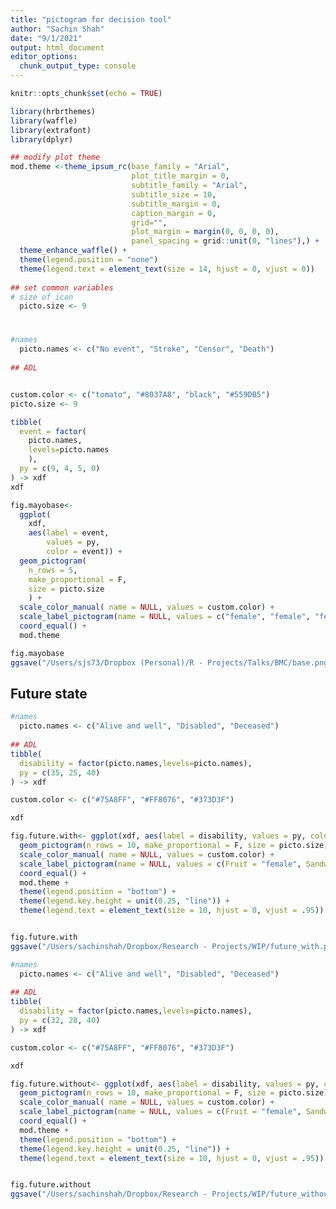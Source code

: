 ```yaml
---
title: "pictogram for decision tool"
author: "Sachin Shah"
date: "9/1/2021"
output: html_document
editor_options: 
  chunk_output_type: console
---
```


```r
knitr::opts_chunk$set(echo = TRUE)

library(hrbrthemes)
library(waffle)
library(extrafont)
library(dplyr)

## modify plot theme
mod.theme <-theme_ipsum_rc(base_family = "Arial", 
                           plot_title_margin = 0,
                           subtitle_family = "Arial",
                           subtitle_size = 10,
                           subtitle_margin = 0,
                           caption_margin = 0,
                           grid="",
                           plot_margin = margin(0, 0, 0, 0),
                           panel_spacing = grid::unit(0, "lines"),) +
  theme_enhance_waffle() +
  theme(legend.position = "none")
  theme(legend.text = element_text(size = 14, hjust = 0, vjust = 0))
  
## set common variables 
# size of icon 
  picto.size <- 9


```

#
```r

#names
  picto.names <- c("No event", "Stroke", "Censor", "Death")
  
## ADL


custom.color <- c("tomato", "#8037A8", "black", "#559DB5")
picto.size <- 9

tibble(
  event = factor(
    picto.names, 
    levels=picto.names
    ),
  py = c(9, 4, 5, 0)
) -> xdf
xdf

fig.mayobase<- 
  ggplot(
    xdf, 
    aes(label = event, 
        values = py, 
        color = event)) +
  geom_pictogram(
    n_rows = 5, 
    make_proportional = F, 
    size = picto.size
    ) +
  scale_color_manual( name = NULL, values = custom.color) +
  scale_label_pictogram(name = NULL, values = c("female", "female", "female")) +
  coord_equal() +
  mod.theme 

fig.mayobase
ggsave("/Users/sjs73/Dropbox (Personal)/R - Projects/Talks/BMC/base.png", fig.mayobase, width = 5, height = 5)
```

## Future state

```r

#names
  picto.names <- c("Alive and well", "Disabled", "Deceased")
  
## ADL
tibble(
  disability = factor(picto.names,levels=picto.names),
  py = c(35, 25, 40)
) -> xdf

custom.color <- c("#75A8FF", "#FF8076", "#373D3F")

xdf

fig.future.with<- ggplot(xdf, aes(label = disability, values = py, color = disability)) +
  geom_pictogram(n_rows = 10, make_proportional = F, size = picto.size) +
  scale_color_manual( name = NULL, values = custom.color) +
  scale_label_pictogram(name = NULL, values = c(Fruit = "female", Sandwiches = "female", Pizza = "female")) +
  coord_equal() +
  mod.theme + 
  theme(legend.position = "bottom") +
  theme(legend.key.height = unit(0.25, "line")) +
  theme(legend.text = element_text(size = 10, hjust = 0, vjust = .95)) 


fig.future.with
ggsave("/Users/sachinshah/Dropbox/Research - Projects/WIP/future_with.png", fig.future.with, width = 5, height = 5)
```

````r
#names
  picto.names <- c("Alive and well", "Disabled", "Deceased")
  
## ADL
tibble(
  disability = factor(picto.names,levels=picto.names),
  py = c(32, 28, 40)
) -> xdf

custom.color <- c("#75A8FF", "#FF8076", "#373D3F")

xdf

fig.future.without<- ggplot(xdf, aes(label = disability, values = py, color = disability)) +
  geom_pictogram(n_rows = 10, make_proportional = F, size = picto.size) +
  scale_color_manual( name = NULL, values = custom.color) +
  scale_label_pictogram(name = NULL, values = c(Fruit = "female", Sandwiches = "female", Pizza = "female")) +
  coord_equal() +
  mod.theme + 
  theme(legend.position = "bottom") +
  theme(legend.key.height = unit(0.25, "line")) +
  theme(legend.text = element_text(size = 10, hjust = 0, vjust = .95)) 


fig.future.without
ggsave("/Users/sachinshah/Dropbox/Research - Projects/WIP/future_without.png", fig.future.without, width = 5, height = 5)

````

